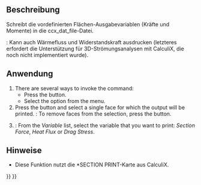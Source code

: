 <languages/>

{{Docnav/de
|[[FEM_ConstraintPlaneRotation/de|RandbedingungEbenenrotation]]
|[[FEM_ConstraintTransform/de| RandbedingungTransformation]]
|[[FEM_Workbench/de|FEM]]
|IconL=FEM_ConstraintPlaneRotation.svg
|IconR=FEM_ConstraintTransform.svg
|IconC=Workbench_FEM.svg
}}

<div lang="en" dir="ltr" class="mw-content-ltr">
{{GuiCommandContainer|
{{GuiCommand
|Name=FEM ConstraintSectionPrint
|MenuLocation=Model → Geometrical Analysis Features → Section Print Feature
|Workbenches=[[FEM_Workbench|FEM]]
|Version=0.19
|SeeAlso=
}}
{{GuiCommandFemInfo
|Solvers=CalculiX
}}
}}
</div>

<span id="Description"></span>
==Beschreibung==

Schreibt die vordefinierten Flächen-Ausgabevariablen (Kräfte und Momente) in die ccx_dat_file-Datei.

{{Version/de|1.0}}: Kann auch Wärmefluss und Widerstandskraft ausdrucken (letzteres erfordert die Unterstützung für 3D-Strömungsanalysen mit CalculiX, die noch nicht implementiert wurde).

<span id="Usage"></span>
==Anwendung==

<div lang="en" dir="ltr" class="mw-content-ltr">
# There are several ways to invoke the command:
#* Press the {{Button|[[Image:FEM_ConstraintSectionPrint.svg|16px]] [[FEM_ConstraintSectionPrint|Section Print Feature]]}} button.
#* Select the {{MenuCommand|Model → Geometrical Analysis Features → [[Image:FEM_ConstraintSectionPrint.svg|16px]] Section Print Feature}} option from the menu.
# Press the {{Button|Add}} button and select a single face for which the output will be printed. {{Version|1.1}}: To remove faces from the selection, press the {{Button|Remove}} button.
# {{Version|1.0}}: From the ''Variable'' list, select the variable that you want to print: ''Section Force'', ''Heat Flux'' or ''Drag Stress''.
</div>

<span id="Notes"></span>
==Hinweise== 

* Diese Funktion nutzt die *SECTION PRINT-Karte aus CalculiX.


{{Docnav/de
|[[FEM_ConstraintPlaneRotation/de|RandbedingungEbenenrotation]]
|[[FEM_ConstraintTransform/de| RandbedingungTransformation]]
|[[FEM_Workbench/de|FEM]]
|IconL=FEM_ConstraintPlaneRotation.svg
|IconR=FEM_ConstraintTransform.svg
|IconC=Workbench_FEM.svg
}}

{{FEM_Tools_navi{{#translation:}}}}
{{Userdocnavi{{#translation:}}}}